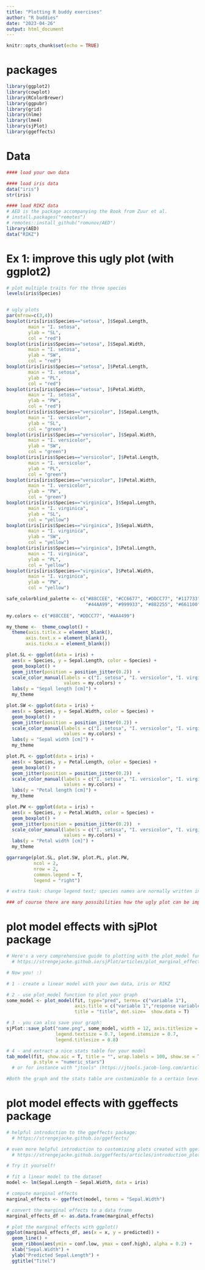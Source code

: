---
title: "Plotting R buddy exercises"
author: "R buddies"
date: "2023-04-26"
output: html_document
---

```{r setup, include=FALSE}
knitr::opts_chunk$set(echo = TRUE)
```

# packages
```{r packages}
library(ggplot2)
library(cowplot)
library(RColorBrewer)
library(ggpubr)
library(grid)
library(nlme)
library(lme4)
library(sjPlot)
library(ggeffects)
```

# Data
```{r load data}
#### load your own data

#### load iris data
data("iris")
str(iris)

#### load RIKZ data
# AED is the package accompanying the Book from Zuur et al.
# install.packages("remotes")
# remotes::install_github("romunov/AED")
library(AED)
data("RIKZ")
```

# Ex 1: improve this ugly plot (with ggplot2)
```{r base R plots}
# plot multiple traits for the three species
levels(iris$Species)


# ugly plots
par(mfrow=c(3,4)) 
boxplot(iris[iris$Species=="setosa", ]$Sepal.Length,
        main = "I. setosa",
        ylab = "SL",
        col = "red")
boxplot(iris[iris$Species=="setosa", ]$Sepal.Width,
        main = "I. setosa",
        ylab = "SW",
        col = "red")
boxplot(iris[iris$Species=="setosa", ]$Petal.Length,
        main = "I. setosa",
        ylab = "PL",
        col = "red")
boxplot(iris[iris$Species=="setosa", ]$Petal.Width,
        main = "I. setosa",
        ylab = "PW",
        col = "red")
boxplot(iris[iris$Species=="versicolor", ]$Sepal.Length,
        main = "I. versicolor",
        ylab = "SL",
        col = "green")
boxplot(iris[iris$Species=="versicolor", ]$Sepal.Width,
        main = "I. versicolor",
        ylab = "SW",
        col = "green")
boxplot(iris[iris$Species=="versicolor", ]$Petal.Length,
        main = "I. versicolor",
        ylab = "PL",
        col = "green")
boxplot(iris[iris$Species=="versicolor", ]$Petal.Width,
        main = "I. versicolor",
        ylab = "PW",
        col = "green")
boxplot(iris[iris$Species=="virginica", ]$Sepal.Length,
        main = "I. virginica",
        ylab = "SL",
        col = "yellow")
boxplot(iris[iris$Species=="virginica", ]$Sepal.Width,
        main = "I. virginica",
        ylab = "SW",
        col = "yellow")
boxplot(iris[iris$Species=="virginica", ]$Petal.Length,
        main = "I. virginica",
        ylab = "PL",
        col = "yellow")
boxplot(iris[iris$Species=="virginica", ]$Petal.Width,
        main = "I. virginica",
        ylab = "PW",
        col = "yellow")

```
```{r solution improved plot with ggplot}
safe_colorblind_palette <- c("#88CCEE", "#CC6677", "#DDCC77", "#117733", "#332288", "#AA4499", 
                             "#44AA99", "#999933", "#882255", "#661100", "#6699CC", "#888888")
                             
my.colors <- c("#88CCEE", "#DDCC77", "#AA4499")

my_theme <-  theme_cowplot() +
  theme(axis.title.x = element_blank(),
       axis.text.x = element_blank(),
       axis.ticks.x = element_blank())

plot.SL <- ggplot(data = iris) +
  aes(x = Species, y = Sepal.Length, color = Species) +
  geom_boxplot() +
  geom_jitter(position = position_jitter(0.2))  +
  scale_color_manual(labels = c("I. setosa", "I. versicolor", "I. virginica"), 
                     values = my.colors) +
  labs(y = "Sepal length [cm]") +
  my_theme

plot.SW <- ggplot(data = iris) +
  aes(x = Species, y = Sepal.Width, color = Species) +
  geom_boxplot() +
  geom_jitter(position = position_jitter(0.2)) +
  scale_color_manual(labels = c("I. setosa", "I. versicolor", "I. virginica"), 
                     values = my.colors) +
  labs(y = "Sepal width [cm]") +
  my_theme

plot.PL <- ggplot(data = iris) +
  aes(x = Species, y = Petal.Length, color = Species) +
  geom_boxplot() +
  geom_jitter(position = position_jitter(0.2))  +
  scale_color_manual(labels = c("I. setosa", "I. versicolor", "I. virginica"), 
                     values = my.colors) +
  labs(y = "Petal length [cm]") +
  my_theme

plot.PW <- ggplot(data = iris) +
  aes(x = Species, y = Petal.Width, color = Species) +
  geom_boxplot() +
  geom_jitter(position = position_jitter(0.2))  +
  scale_color_manual(labels = c("I. setosa", "I. versicolor", "I. virginica"), 
                     values = my.colors) +
  labs(y = "Petal width [cm]") +
  my_theme

ggarrange(plot.SL, plot.SW, plot.PL, plot.PW,
          ncol = 2,
          nrow = 2,
          common.legend = T,
          legend = "right")

# extra task: change legend text; species names are normally written in italic

### of course there are many possibilities how the ugly plot can be improved! Also, this code is probably not the shortest for this purpose.
```


# plot model effects with sjPlot package
```{r}
# Here's a very comprehensive guide to plotting with the plot_model function:
  # https://strengejacke.github.io/sjPlot/articles/plot_marginal_effects.html

# Now you! :)

# 1 - create a linear model with your own data, iris or RIKZ

# 2 - use plot_model function to plot your graph
some_model <- plot_model(fit, type="pred", terms= c("variable 1"), 
                         axis.title = c("variable 1","response variable"), 
                         title = "title", dot.size=  show.data = T)

# 3 - you can also save your graph:
sjPlot::save_plot("name.png", some_model, width = 12, axis.titlesize = 0.8, 
                  legend.textsize = 0.7, legend.itemsize = 0.7,
                  legend.titlesize = 0.8)

# 4 - and extract a nice stats table for your model
tab_model(fit, show.aic = T, title = "", wrap.labels = 100, show.se = T, 
          p.style = "numeric_stars")
  # or for instance with "jtools" (https://jtools.jacob-long.com/articles/summ.html)

#Both the graph and the stats table are customizable to a certain level, feel free to work out their limitations!
```

# plot model effects with ggeffects package
```{r}
# helpful introduction to the ggeffects package:
  # https://strengejacke.github.io/ggeffects/

# even more helpful introduction to customizing plots created with ggeffects package:
  # https://strengejacke.github.io/ggeffects/articles/introduction_plotcustomize.html

# Try it yourself!

# fit a linear model to the dataset
model <- lm(Sepal.Length ~ Sepal.Width, data = iris)

# compute marginal effects
marginal_effects <- ggeffect(model, terms = "Sepal.Width")

# convert the marginal effects to a data frame
marginal_effects_df <- as.data.frame(marginal_effects)

# plot the marginal effects with ggplot()
ggplot(marginal_effects_df, aes(x = x, y = predicted)) +
  geom_line() +
  geom_ribbon(aes(ymin = conf.low, ymax = conf.high), alpha = 0.2) +
  xlab("Sepal.Width") +
  ylab("Predicted Sepal.Length") +
  ggtitle("Titel")

```

